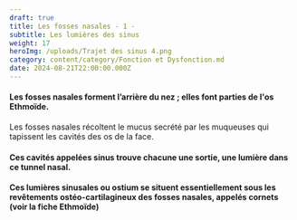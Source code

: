 ```yaml
---
draft: true
title: Les fosses nasales - 1 -
subtitle: Les lumières des sinus
weight: 17
heroImg: /uploads/Trajet des sinus 4.png
category: content/category/Fonction et Dysfonction.md
date: 2024-08-21T22:00:00.000Z
---
```


#### Les fosses nasales forment l’arrière du nez ; elles font parties de l'os Ethmoïde.

<Space height={27} />

<ImagesHeight src="/uploads/Tunnel nasal 5.png" height={279} />

<Space height={27} />

Les fosses nasales récoltent le mucus secrété par les muqueuses qui tapissent les cavités des os de la face.

#### Ces cavités appelées sinus trouve chacune une sortie, une lumière dans ce tunnel nasal.

#### Ces lumières sinusales ou ostium se situent essentiellement sous les revêtements ostéo-cartilagineux des fosses nasales, appelés cornets (voir la fiche Ethmoïde)
